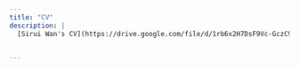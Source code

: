 ```yaml
---
title: "CV"
description: |
  [Sirui Wan's CV](https://drive.google.com/file/d/1rb6x2H7DsF9Vc-GczC9H6T1ofhBU3mSJ/view?usp=sharing)


---
```

 


